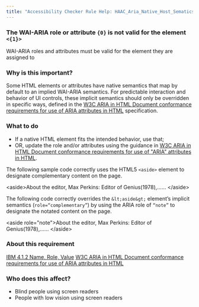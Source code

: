 ```yaml
---
title: "Accessibility Checker Rule Help: HAAC_Aria_Native_Host_Sematics"
---
```


<div className="toolHelp">
<Row>
<Column colLg={16} colMd={8} colSm={4} className="toolHead">

### The WAI-ARIA role or attribute `{0}` is not valid for the element `<{1}>` 

<div id="locLevel"></div>

WAI-ARIA roles and attributes must be valid for the element they are assigned to

</Column>
</Row>
<Row>
<Column colLg={11} colMd={5} colSm={4} className="toolMain">

### Why is this important?

Some HTML elements or attributes have native semantics that map by default to an implied WAI-ARIA semantics. For predictable interaction and behavior of UI controls, these implicit semantics should only be overridden in specific ways, defined in the [W3C ARIA in HTML Document conformance requirements for use of ARIA attributes in HTML](https://www.w3.org/TR/html-aria/#docconformance) specification.

<div id="locSnippet"></div>

### What to do

* If a native HTML element fits the intended behavior, use that;
* OR, update the role and/or attributes using the guidance in [W3C ARIA in HTML Document conformance requirements for use of "ARIA" attributes in HTML](https://www.w3.org/TR/html-aria/#docconformance).

The following sample code correctly uses the HTML5 `<aside>` element to designate complementary content on the page.

<CodeSnippet type="single" light={true}>&lt;aside&gt;About the editor, Max Perkins: Editor of Genius(1978),…… &lt;/aside&gt; </CodeSnippet>
        
The following code correctly overrides the `&lt;aside&gt;` element’s implicit semantics (`role=“complementary”`) by using the ARIA role of `“note”` to designate the notated content on the page.
    
<CodeSnippet type="single" light={true}>&lt;aside role="note"&gt;About the editor, Max Perkins: Editor of Genius(1978),…… &lt;/aside&gt; </CodeSnippet>

</Column>
<Column colLg={5} colMd={3} colSm={4} className="toolLeft">

### About this requirement

[IBM 4.1.2 Name, Role, Value](https://www.ibm.com/able/requirements/requirements/#4_1_2)
[W3C ARIA in HTML Document conformance requirements for use of ARIA attributes in HTML](https://www.w3.org/TR/html-aria/#docconformance)

### Who does this affect?

* Blind people using screen readers
* People with low vision using screen readers

</Column>
</Row>
</div>

